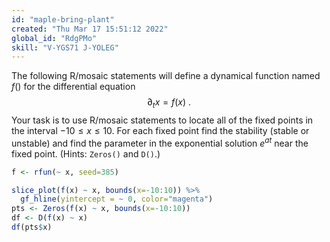 ```yaml
---
id: "maple-bring-plant"
created: "Thu Mar 17 15:51:12 2022"
global_id: "RdgPMo"
skill: "V-YGS71 J-YOLEG"
---
```



The following R/mosaic statements will define a dynamical function named $f()$ for the differential equation $$\partial_t x = f(x)\ .$$ Your task is to use R/mosaic statements to locate all of the fixed points in the interval $-10 \leq x \leq 10$. For each fixed point find the stability (stable or unstable) and find the parameter in the exponential solution $e^{at}$ near the fixed point. (Hints: `Zeros()` and `D()`.)

```r
f <- rfun(~ x, seed=385)
```

```r
slice_plot(f(x) ~ x, bounds(x=-10:10)) %>%
  gf_hline(yintercept = ~ 0, color="magenta")
pts <- Zeros(f(x) ~ x, bounds(x=-10:10))
df <- D(f(x) ~ x)
df(pts$x)
```



